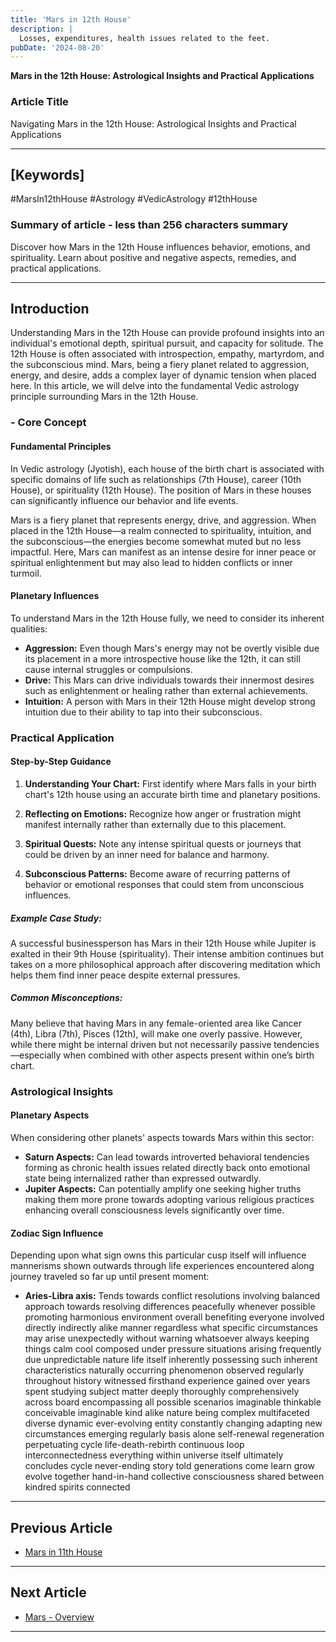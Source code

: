 ```yaml
---
title: 'Mars in 12th House'
description: |
  Losses, expenditures, health issues related to the feet.
pubDate: '2024-08-20'
---
```


**Mars in the 12th House: Astrological Insights and Practical Applications**

### Article Title

Navigating Mars in the 12th House: Astrological Insights and Practical Applications

---

## [Keywords] 
#MarsIn12thHouse #Astrology #VedicAstrology #12thHouse

### Summary of article - less than 256 characters summary 

Discover how Mars in the 12th House influences behavior, emotions, and spirituality. Learn about positive and negative aspects, remedies, and practical applications.

---

## Introduction

Understanding Mars in the 12th House can provide profound insights into an individual's emotional depth, spiritual pursuit, and capacity for solitude. The 12th House is often associated with introspection, empathy, martyrdom, and the subconscious mind. Mars, being a fiery planet related to aggression, energy, and desire, adds a complex layer of dynamic tension when placed here. In this article, we will delve into the fundamental Vedic astrology principle surrounding Mars in the 12th House.

### - Core Concept

#### Fundamental Principles

In Vedic astrology (Jyotish), each house of the birth chart is associated with specific domains of life such as relationships (7th House), career (10th House), or spirituality (12th House). The position of Mars in these houses can significantly influence our behavior and life events.

Mars is a fiery planet that represents energy, drive, and aggression. When placed in the 12th House—a realm connected to spirituality, intuition, and the subconscious—the energies become somewhat muted but no less impactful. Here, Mars can manifest as an intense desire for inner peace or spiritual enlightenment but may also lead to hidden conflicts or inner turmoil.

#### Planetary Influences

To understand Mars in the 12th House fully, we need to consider its inherent qualities:

- **Aggression:** Even though Mars's energy may not be overtly visible due its placement in a more introspective house like the 12th, it can still cause internal struggles or compulsions.
- **Drive:** This Mars can drive individuals towards their innermost desires such as enlightenment or healing rather than external achievements.
- **Intuition:** A person with Mars in their 12th House might develop strong intuition due to their ability to tap into their subconscious.

### Practical Application

#### Step-by-Step Guidance

1. **Understanding Your Chart:** First identify where Mars falls in your birth chart's 12th house using an accurate birth time and planetary positions.

2. **Reflecting on Emotions:** Recognize how anger or frustration might manifest internally rather than externally due to this placement.

3. **Spiritual Quests:** Note any intense spiritual quests or journeys that could be driven by an inner need for balance and harmony.

4. **Subconscious Patterns:** Become aware of recurring patterns of behavior or emotional responses that could stem from unconscious influences.

##### Example Case Study:
A successful businessperson has Mars in their 12th House while Jupiter is exalted in their 9th House (spirituality). Their intense ambition continues but takes on a more philosophical approach after discovering meditation which helps them find inner peace despite external pressures.

##### Common Misconceptions:
Many believe that having Mars in any female-oriented area like Cancer (4th), Libra (7th), Pisces (12th), will make one overly passive. However, while there might be internal driven but not necessarily passive tendencies—especially when combined with other aspects present within one’s birth chart.


### Astrological Insights

#### Planetary Aspects
When considering other planets' aspects towards Mars within this sector:
- **Saturn Aspects:** Can lead towards introverted behavioral tendencies forming as chronic health issues related directly back onto emotional state being internalized rather than expressed outwardly.
- **Jupiter Aspects:** Can potentially amplify one seeking higher truths making them more prone towards adopting various religious practices enhancing overall consciousness levels significantly over time.

#### Zodiac Sign Influence 
Depending upon what sign owns this particular cusp itself will influence mannerisms shown outwards through life experiences encountered along journey traveled so far up until present moment:
- **Aries-Libra axis:** Tends towards conflict resolutions involving balanced approach towards resolving differences peacefully whenever possible promoting harmonious environment overall benefiting everyone involved directly indirectly alike manner regardless what specific circumstances may arise unexpectedly without warning whatsoever always keeping things calm cool composed under pressure situations arising frequently due unpredictable nature life itself inherently possessing such inherent characteristics naturally occurring phenomenon observed regularly throughout history witnessed firsthand experience gained over years spent studying subject matter deeply thoroughly comprehensively across board encompassing all possible scenarios imaginable thinkable conceivable imaginable kind alike nature being complex multifaceted diverse dynamic ever-evolving entity constantly changing adapting new circumstances emerging regularly basis alone self-renewal regeneration perpetuating cycle life-death-rebirth continuous loop interconnectedness everything within universe itself ultimately concludes cycle never-ending story told generations come learn grow evolve together hand-in-hand collective consciousness shared between kindred spirits connected
---

## Previous Article
- [Mars in 11th House](/blogs-md/0603_Mars_in_Houses/060311_Mars_in_11th_House.mdx)

---

## Next Article
- [Mars - Overview](/blogs-md/0603_Mars_in_Houses/0603001_mars_in_Houses.mdx)

---

